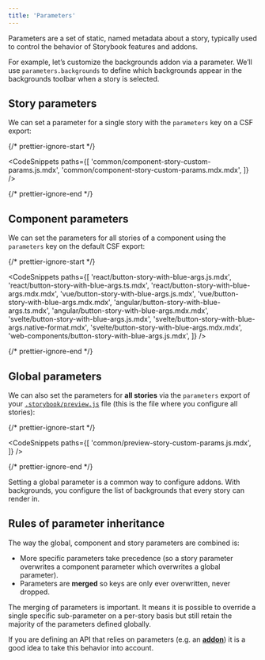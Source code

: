 ```yaml
---
title: 'Parameters'
---
```


Parameters are a set of static, named metadata about a story, typically used to control the behavior of Storybook features and addons.

For example, let’s customize the backgrounds addon via a parameter. We’ll use `parameters.backgrounds` to define which backgrounds appear in the backgrounds toolbar when a story is selected.

## Story parameters

We can set a parameter for a single story with the `parameters` key on a CSF export:

{/* prettier-ignore-start */}

<CodeSnippets
  paths={[
   'common/component-story-custom-params.js.mdx',
   'common/component-story-custom-params.mdx.mdx',
  ]}
/>

{/* prettier-ignore-end */}


## Component parameters

We can set the parameters for all stories of a component using the `parameters` key on the default CSF export:

{/* prettier-ignore-start */}

<CodeSnippets
  paths={[
    'react/button-story-with-blue-args.js.mdx',
    'react/button-story-with-blue-args.ts.mdx',
    'react/button-story-with-blue-args.mdx.mdx',
    'vue/button-story-with-blue-args.js.mdx',
    'vue/button-story-with-blue-args.mdx.mdx',
    'angular/button-story-with-blue-args.ts.mdx',
    'angular/button-story-with-blue-args.mdx.mdx',
    'svelte/button-story-with-blue-args.js.mdx',
    'svelte/button-story-with-blue-args.native-format.mdx',
    'svelte/button-story-with-blue-args.mdx.mdx',
    'web-components/button-story-with-blue-args.js.mdx',
  ]}
/>

{/* prettier-ignore-end */}

## Global parameters

We can also set the parameters for **all stories** via the `parameters` export of your [`.storybook/preview.js`](../configure/overview.md#configure-story-rendering) file (this is the file where you configure all stories):

{/* prettier-ignore-start */}

<CodeSnippets
  paths={[
   'common/preview-story-custom-params.js.mdx',
  ]}
/>

{/* prettier-ignore-end */}

Setting a global parameter is a common way to configure addons. With backgrounds, you configure the list of backgrounds that every story can render in.

## Rules of parameter inheritance

The way the global, component and story parameters are combined is:

- More specific parameters take precedence (so a story parameter overwrites a component parameter which overwrites a global parameter).
- Parameters are **merged** so keys are only ever overwritten, never dropped.

The merging of parameters is important. It means it is possible to override a single specific sub-parameter on a per-story basis but still retain the majority of the parameters defined globally.

If you are defining an API that relies on parameters (e.g. an [**addon**](../addons/introduction.md)) it is a good idea to take this behavior into account.
